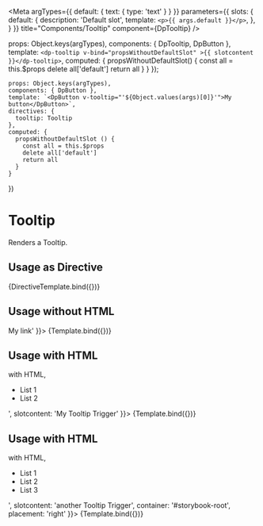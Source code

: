 
<Meta
argTypes={{
  default: {
    text: {
      type: 'text'
    }
  }
}}
parameters={{
  slots: {
    default: {
      description: 'Default slot',
      template: `<p>{{ args.default }}</p>`,
    },
  }
}}
title="Components/Tooltip"
component={DpTooltip} />

  props: Object.keys(argTypes),
  components: { DpTooltip, DpButton },
  template: `<dp-tooltip v-bind="propsWithoutDefaultSlot" >{{ slotcontent }}</dp-tooltip>`,
  computed: {
    propsWithoutDefaultSlot() {
      const all = this.$props
      delete all['default']
      return all
    }
  }
});


    props: Object.keys(argTypes),
    components: { DpButton },
    template: `<DpButton v-tooltip="'${Object.values(args)[0]}'">My button</DpButton>`,
    directives: {
      tooltip: Tooltip
    },
    computed: {
      propsWithoutDefaultSlot () {
        const all = this.$props
        delete all['default']
        return all
      }
    }
})


# Tooltip

Renders a Tooltip.


## Usage as Directive

<Canvas>
  <Story
    name="As Directive"
    args={{
      ['v-tooltip']: 'Click here to save all your changes!',
    }}>
    {DirectiveTemplate.bind({})}
  </Story>
</Canvas>


## Usage without HTML

<Canvas>
  <Story
    name="without HTML"
    args={{
      text: 'Click here to find out more details about this topic.',
      slotcontent: '<a href="#">My link</a>'
    }}>
    {Template.bind({})}
  </Story>
</Canvas>


## Usage with HTML

<Canvas>
  <Story
    name="With HTML"
    args={{
      text: 'Here text <strong>with HTML</strong>, <ul><li>List 1</li><li>List 2</li></ul>',
      slotcontent: 'My Tooltip Trigger'
    }}>
    {Template.bind({})}
  </Story>
</Canvas>


## Usage with HTML

<Canvas>
  <Story
    name="With custom context"
    args={{
      text: 'Here another text <strong>with HTML</strong>, <ul><li>List 1</li><li>List 2</li><li>List 3</li></ul>',
      slotcontent: 'another Tooltip Trigger',
      container: '#storybook-root',
      placement: 'right'
    }}>
    {Template.bind({})}
  </Story>
</Canvas>

